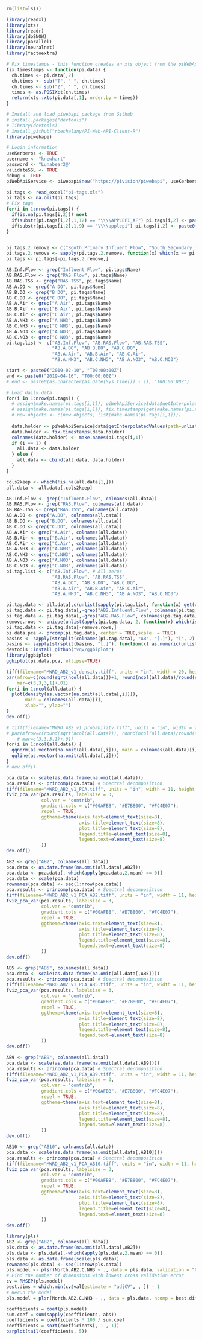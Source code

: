 ```r
rm(list=ls())

library(readxl)
library(xts)
library(readr)
library(doSNOW)
library(parallel)
library(neuralnet)
library(factoextra)

# Fix timestamps - this function creates an xts object from the piWebApiService function above
fix.timestamps <- function(pi.data) {
  ch.times <- pi.data[,2]
  ch.times <- sub("T", " ", ch.times)
  ch.times <- sub("Z", " ", ch.times)
  times <- as.POSIXct(ch.times)
  return(xts::xts(pi.data[,1], order.by = times))
}

# Install and load piwebapi package from Github
# install.packages("devtools")
# library(devtools)
# install_github("rbechalany/PI-Web-API-Client-R")
library(piwebapi)

# Login information
useKerberos <- TRUE
username <- "knewhart"
password <- "Lunabear2@"
validateSSL <- TRUE
debug <- TRUE
piWebApiService <- piwebapi$new("https://pivision/piwebapi", useKerberos, username, password, validateSSL, debug)
```



```r
pi.tags <- read_excel("pi-tags.xls")
pi.tags <- na.omit(pi.tags)
# Fix tags
for(i in 1:nrow(pi.tags)) {
  if(is.na(pi.tags[i,2])) next
  if(substr(pi.tags[i,2],1,12) == "\\\\APPLEPI_AF") pi.tags[i,2] <- paste0("af:", pi.tags[i,2])
  if(substr(pi.tags[i,2],1,9) == "\\\\applepi") pi.tags[i,2] <- paste0("pi:", pi.tags[i,2])
}


pi.tags.2.remove <- c("South Primary Influent Flow", "South Secondary Influent Flow")
pi.tags.2.remove <- sapply(pi.tags.2.remove, function(x) which(x == pi.tags[,1]))
pi.tags <- pi.tags[-pi.tags.2.remove,]

AB.Inf.Flow <- grep("Influent Flow", pi.tags$Name)
AB.RAS.Flow <- grep("RAS Flow", pi.tags$Name)
AB.RAS.TSS <- grep("RAS TSS", pi.tags$Name)
AB.A.DO <- grep("A DO", pi.tags$Name)
AB.B.DO <- grep("B DO", pi.tags$Name)
AB.C.DO <- grep("C DO", pi.tags$Name)
AB.A.Air <- grep("A Air", pi.tags$Name)
AB.B.Air <- grep("B Air", pi.tags$Name)
AB.C.Air <- grep("C Air", pi.tags$Name)
AB.A.NH3 <- grep("A NH3", pi.tags$Name)
AB.C.NH3 <- grep("C NH3", pi.tags$Name)
AB.A.NO3 <- grep("A NO3", pi.tags$Name)
AB.C.NO3 <- grep("C NO3", pi.tags$Name)
pi.tag.list <- c("AB.Inf.Flow", "AB.RAS.Flow", "AB.RAS.TSS", 
                 "AB.A.DO", "AB.B.DO", "AB.C.DO",
                 "AB.A.Air", "AB.B.Air", "AB.C.Air", 
                 "AB.A.NH3", "AB.C.NH3", "AB.A.NO3", "AB.C.NO3")

start <- paste0("2019-02-10", "T00:00:00Z")
end <- paste0("2019-04-16", "T00:00:00Z")
# end <- paste0(as.character(as.Date(Sys.time()) - 1), "T00:00:00Z")

# Load daily data
for(i in 1:nrow(pi.tags)) {
  # assign(make.names(pi.tags[i,1]), piWebApiService$data$getInterpolatedValues(path=unlist(pi.tags[i,2]), startTime = start, endTime = end, interval = "1d")[,1:2])
  # assign(make.names(pi.tags[i,1]), fix.timestamps(get(make.names(pi.tags[i,1]))))
  # new.objects <- c(new.objects, list(make.names(pi.tags[i,1])))
  
  data.holder <- piWebApiService$data$getInterpolatedValues(path=unlist(pi.tags[i,2]), startTime = start, endTime = end, interval = "1d")[,1:2]
  data.holder <- fix.timestamps(data.holder)
  colnames(data.holder) <- make.names(pi.tags[i,1])
  if (i == 1) {
    all.data <- data.holder
  } else {
    all.data <- cbind(all.data, data.holder)
  }
}

cols2keep <- which(!is.na(all.data[1,]))
all.data <- all.data[,cols2keep]

AB.Inf.Flow <- grep("Influent.Flow", colnames(all.data))
AB.RAS.Flow <- grep("RAS.Flow", colnames(all.data))
AB.RAS.TSS <- grep("RAS.TSS", colnames(all.data))
AB.A.DO <- grep("A.DO", colnames(all.data))
AB.B.DO <- grep("B.DO", colnames(all.data))
AB.C.DO <- grep("C.DO", colnames(all.data))
AB.A.Air <- grep("A.Air", colnames(all.data))
AB.B.Air <- grep("B.Air", colnames(all.data))
AB.C.Air <- grep("C.Air", colnames(all.data))
AB.A.NH3 <- grep("A.NH3", colnames(all.data))
AB.C.NH3 <- grep("C.NH3", colnames(all.data))
AB.A.NO3 <- grep("A.NO3", colnames(all.data))
AB.C.NO3 <- grep("C.NO3", colnames(all.data))
pi.tag.list <- c("AB.Inf.Flow", # All zeros
                 "AB.RAS.Flow", "AB.RAS.TSS", 
                 "AB.A.DO", "AB.B.DO", "AB.C.DO",
                 "AB.A.Air", "AB.B.Air", "AB.C.Air", 
                 "AB.A.NH3", "AB.C.NH3", "AB.A.NO3", "AB.C.NO3")
```


```r
pi.tag.data <- all.data[,c(unlist(sapply(pi.tag.list, function(x) get(x))))]
pi.tag.data <- pi.tag.data[,-grep("AB2.Influent.Flow", colnames(pi.tag.data))] # All zeros
pi.tag.data <- pi.tag.data[,-grep("AB2.RAS.Flow", colnames(pi.tag.data))] # All zeros
remove.rows <- unique(unlist(apply(pi.tag.data, 2, function(x) which(is.na(x)))))
pi.tag.data <- pi.tag.data[-remove.rows,]
pi.data.pca <- prcomp(pi.tag.data, center = TRUE,scale. = TRUE)
basins <- sapply(strsplit(colnames(pi.tag.data), "AB", "[.]"), "[", 2)
basins <- sapply(strsplit(basins, "[.]"), function(x) as.numeric(unlist(x)[1]))
devtools::install_github("vqv/ggbiplot")
library(ggbiplot)
ggbiplot(pi.data.pca, ellipse=TRUE)
```


```r
tiff(filename="MWRD_AB2_v1_density.tiff", units = "in", width = 20, height = 20, res = 200)
par(mfrow=c(round(sqrt(ncol(all.data)))+1, round(ncol(all.data)/round(sqrt(ncol(all.data))))),
    mar=c(3,3,3,1)+.01)
for(i in 1:ncol(all.data)) {
  plot(density(as.vector(na.omit(all.data[,i]))), 
       main = colnames(all.data)[i],
       xlab="", ylab="")
}
dev.off()

# tiff(filename="MWRD_AB2_v1_probability.tiff", units = "in", width = 20, height = 20, res = 200)
# par(mfrow=c(round(sqrt(ncol(all.data))), round(ncol(all.data)/round(sqrt(ncol(all.data))))),
    # mar=c(3,3,3,1)+.01)
for(i in 1:ncol(all.data)) {
  qqnorm(as.vector(na.omit(all.data[,i])), main = colnames(all.data)[i])
  qqline(as.vector(na.omit(all.data[,i])))
}
# dev.off()
```




```r
pca.data <- scale(as.data.frame(na.omit(all.data)))
pca.results <- princomp(pca.data) # Spectral decomposition
tiff(filename="MWRD_AB2_v1_PCA.tiff", units = "in", width = 11, height = 6.5, res = 200)
fviz_pca_var(pca.results, labelsize = 3,
             col.var = "contrib",
             gradient.cols = c("#00AFBB", "#E7B800", "#FC4E07"),
             repel = TRUE,
             ggtheme=theme(axis.text=element_text(size=8), 
                           axis.title=element_text(size=8),
                           plot.title=element_text(size=8),
                           legend.title=element_text(size=8),
                           legend.text=element_text(size=8)
             ))
dev.off()

AB2 <- grep("AB2", colnames(all.data))
pca.data <- as.data.frame(na.omit(all.data[,AB2]))
pca.data <- pca.data[,-which(apply(pca.data,2,mean) == 0)]
pca.data <- scale(pca.data)
rownames(pca.data) <- seq(1:nrow(pca.data))
pca.results <- princomp(pca.data) # Spectral decomposition
tiff(filename="MWRD_AB2_v1_PCA_AB2.tiff", units = "in", width = 11, height = 6.5, res = 200)
fviz_pca_var(pca.results, labelsize = 3,
             col.var = "contrib",
             gradient.cols = c("#00AFBB", "#E7B800", "#FC4E07"),
             repel = TRUE,
             ggtheme=theme(axis.text=element_text(size=8), 
                           axis.title=element_text(size=8),
                           plot.title=element_text(size=8),
                           legend.title=element_text(size=8),
                           legend.text=element_text(size=8)
             ))
dev.off()

AB5 <- grep("AB5", colnames(all.data))
pca.data <- scale(as.data.frame(na.omit(all.data[,AB5])))
pca.results <- princomp(pca.data) # Spectral decomposition
tiff(filename="MWRD_AB2_v1_PCA_AB5.tiff", units = "in", width = 11, height = 6.5, res = 200)
fviz_pca_var(pca.results, labelsize = 3,
             col.var = "contrib",
             gradient.cols = c("#00AFBB", "#E7B800", "#FC4E07"),
             repel = TRUE,
             ggtheme=theme(axis.text=element_text(size=8), 
                           axis.title=element_text(size=8),
                           plot.title=element_text(size=8),
                           legend.title=element_text(size=8),
                           legend.text=element_text(size=8)
             ))
dev.off()

AB9 <- grep("AB9", colnames(all.data))
pca.data <- scale(as.data.frame(na.omit(all.data[,AB9])))
pca.results <- princomp(pca.data) # Spectral decomposition
tiff(filename="MWRD_AB2_v1_PCA_AB9.tiff", units = "in", width = 11, height = 6.5, res = 200)
fviz_pca_var(pca.results, labelsize = 3,
             col.var = "contrib",
             gradient.cols = c("#00AFBB", "#E7B800", "#FC4E07"),
             repel = TRUE,
             ggtheme=theme(axis.text=element_text(size=8), 
                           axis.title=element_text(size=8),
                           plot.title=element_text(size=8),
                           legend.title=element_text(size=8),
                           legend.text=element_text(size=8)
             ))
dev.off()

AB10 <- grep("AB10", colnames(all.data))
pca.data <- scale(as.data.frame(na.omit(all.data[,AB10])))
pca.results <- princomp(pca.data) # Spectral decomposition
tiff(filename="MWRD_AB2_v1_PCA_AB10.tiff", units = "in", width = 11, height = 6.5, res = 200)
fviz_pca_var(pca.results, labelsize = 3,
             col.var = "contrib",
             gradient.cols = c("#00AFBB", "#E7B800", "#FC4E07"),
             repel = TRUE,
             ggtheme=theme(axis.text=element_text(size=8), 
                           axis.title=element_text(size=8),
                           plot.title=element_text(size=8),
                           legend.title=element_text(size=8),
                           legend.text=element_text(size=8)
             ))
dev.off()

```



```r
library(pls)
AB2 <- grep("AB2", colnames(all.data))
pls.data <- as.data.frame(na.omit(all.data[,AB2]))
pls.data <- pls.data[,-which(apply(pls.data,2,mean) == 0)]
pls.data <- as.data.frame(scale(pls.data))
rownames(pls.data) <- seq(1:nrow(pls.data))
pls.model <- plsr(North.AB2.C.NH3 ~ ., data = pls.data, validation = "CV")
# Find the number of dimensions with lowest cross validation error
cv = RMSEP(pls.model)
best.dims = which.min(cv$val[estimate = "adjCV", , ]) - 1
# Rerun the model
pls.model = plsr(North.AB2.C.NH3 ~ ., data = pls.data, ncomp = best.dims)

coefficients = coef(pls.model)
sum.coef = sum(sapply(coefficients, abs))
coefficients = coefficients * 100 / sum.coef
coefficients = sort(coefficients[, 1 , 1])
barplot(tail(coefficients, 5))
```

